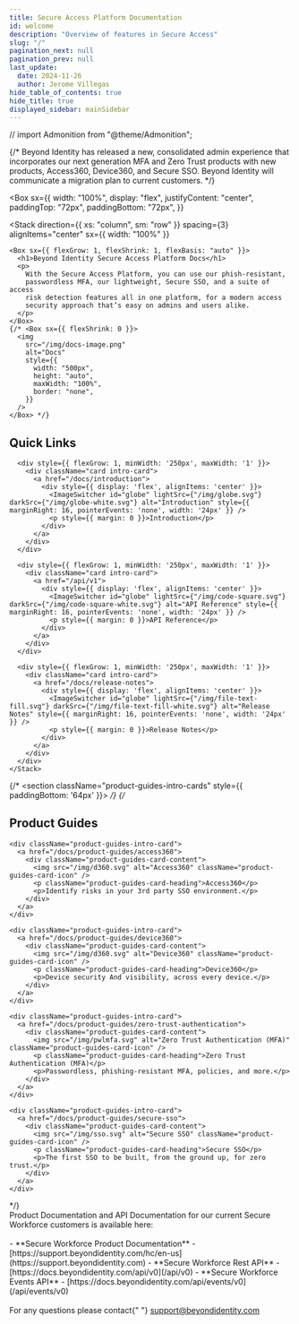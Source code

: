 ```yaml
---
title: Secure Access Platform Documentation
id: welcome
description: "Overview of features in Secure Access"
slug: "/"
pagination_next: null
pagination_prev: null
last_update:
  date: 2024-11-26
  author: Jerome Villegas
hide_table_of_contents: true
hide_title: true
displayed_sidebar: mainSidebar
---
```


// import Admonition from "@theme/Admonition";

{/* <Admonition type="caution" icon="" title="">
  Beyond Identity has released a new, consolidated admin experience that
  incorporates our next generation MFA and Zero Trust products with new
  products, Access360, Device360, and Secure SSO. Beyond Identity will
  communicate a migration plan to current customers.
</Admonition> */}

<Box
  sx={{
    width: "100%",
    display: "flex",
    justifyContent: "center",
    paddingTop: "72px",
    paddingBottom: "72px",
  }}
>
  <Stack
    direction={{ xs: "column", sm: "row" }}
    spacing={3}
    alignItems="center"
    sx={{ width: "100%" }}
  >
    <Box sx={{ flexGrow: 1, flexShrink: 1, flexBasis: "auto" }}>
      <h1>Beyond Identity Secure Access Platform Docs</h1>
      <p>
        With the Secure Access Platform, you can use our phish-resistant,
        passwordless MFA, our lightweight, Secure SSO, and a suite of access
        risk detection features all in one platform, for a modern access
        security approach that’s easy on admins and users alike.
      </p>
    </Box>
    {/* <Box sx={{ flexShrink: 0 }}>
      <img
        src="/img/docs-image.png"
        alt="Docs"
        style={{
          width: "500px",
          height: "auto",
          maxWidth: "100%",
          border: "none",
        }}
      />
    </Box> */}
  </Stack>
</Box>

<section className="intro-cards" style={{ paddingBottom: '64px' }}>
  <h2>Quick Links</h2>
  <div className="intro-cards">
    <Stack direction={{ xs: 'column', sm: 'column', md: 'column', lg: 'row' }} spacing={3} justifyContent="space-between" flexWrap="wrap">

      <div style={{ flexGrow: 1, minWidth: '250px', maxWidth: '1' }}>
        <div className="card intro-card">
          <a href="/docs/introduction">
            <div style={{ display: 'flex', alignItems: 'center' }}>
              <ImageSwitcher id="globe" lightSrc={"/img/globe.svg"} darkSrc={"/img/globe-white.svg"} alt="Introduction" style={{ marginRight: 16, pointerEvents: 'none', width: '24px' }} />
              <p style={{ margin: 0 }}>Introduction</p>
            </div>
          </a>
        </div>
      </div>

      <div style={{ flexGrow: 1, minWidth: '250px', maxWidth: '1' }}>
        <div className="card intro-card">
          <a href="/api/v1">
            <div style={{ display: 'flex', alignItems: 'center' }}>
              <ImageSwitcher id="globe" lightSrc={"/img/code-square.svg"} darkSrc={"/img/code-square-white.svg"} alt="API Reference" style={{ marginRight: 16, pointerEvents: 'none', width: '24px' }} />
              <p style={{ margin: 0 }}>API Reference</p>
            </div>
          </a>
        </div>
      </div>

      <div style={{ flexGrow: 1, minWidth: '250px', maxWidth: '1' }}>
        <div className="card intro-card">
          <a href="/docs/release-notes">
            <div style={{ display: 'flex', alignItems: 'center' }}>
              <ImageSwitcher id="globe" lightSrc={"/img/file-text-fill.svg"} darkSrc={"/img/file-text-fill-white.svg"} alt="Release Notes" style={{ marginRight: 16, pointerEvents: 'none', width: '24px' }} />
              <p style={{ margin: 0 }}>Release Notes</p>
            </div>
          </a>
        </div>
      </div>
    </Stack>

  </div>
</section>

{/* <section className="product-guides-intro-cards" style={{ paddingBottom: '64px' }}> */}
  {/* <h2>Product Guides</h2>
  <div className="product-guides-intro-cards-container">

    <div className="product-guides-intro-card">
      <a href="/docs/product-guides/access360">
        <div className="product-guides-card-content">
          <img src="/img/d360.svg" alt="Access360" className="product-guides-card-icon" />
          <p className="product-guides-card-heading">Access360</p>
          <p>Identify risks in your 3rd party SSO environment.</p>
        </div>
      </a>
    </div>

    <div className="product-guides-intro-card">
      <a href="/docs/product-guides/device360">
        <div className="product-guides-card-content">
          <img src="/img/d360.svg" alt="Device360" className="product-guides-card-icon" />
          <p className="product-guides-card-heading">Device360</p>
          <p>Device security And visibility, across every device.</p>
        </div>
      </a>
    </div>

    <div className="product-guides-intro-card">
      <a href="/docs/product-guides/zero-trust-authentication">
        <div className="product-guides-card-content">
          <img src="/img/pwlmfa.svg" alt="Zero Trust Authentication (MFA)" className="product-guides-card-icon" />
          <p className="product-guides-card-heading">Zero Trust Authentication (MFA)</p>
          <p>Passwordless, phishing-resistant MFA, policies, and more.</p>
        </div>
      </a>
    </div>

    <div className="product-guides-intro-card">
      <a href="/docs/product-guides/secure-sso">
        <div className="product-guides-card-content">
          <img src="/img/sso.svg" alt="Secure SSO" className="product-guides-card-icon" />
          <p className="product-guides-card-heading">Secure SSO</p>
          <p>The first SSO to be built, from the ground up, for zero trust.</p>
        </div>
      </a>
    </div>

  </div>
</section> */}


<div className="intro-informational" style={{ marginBottom: "64px" }}>
  Product Documentation and API Documentation for our current Secure Workforce
  customers is available here:
  <br></br>- **Secure Workforce Product Documentation** - [https://support.beyondidentity.com/hc/en-us](https://support.beyondidentity.com)
  - **Secure Workforce Rest API** - [https://docs.beyondidentity.com/api/v0](/api/v0)
  - **Secure Workforce Events API** - [https://docs.beyondidentity.com/api/events/v0](/api/events/v0)
  <br></br>
  For any questions please contact{" "}
  <a href="mailto:support@beyondidentity.com">support@beyondidentity.com</a>
</div>
